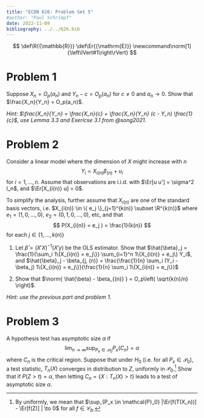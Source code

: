 ```yaml
---
title: "ECON 626: Problem Set 5"
#author: "Paul Schrimpf"
date: 2022-11-09
bibliography: ../../626.bib
---
```


$$
\def\R{{\mathbb{R}}}
\def\Er{{\mathrm{E}}}
\newcommand\norm[1]{\left\lVert#1\right\rVert}
$$

# Problem 1

Suppose $X_n = O_p(a_n)$ and $Y_n - c = O_p(a_n)$ for $c \neq 0$
and $a_n \to 0$. Show that $\frac{X_n}{Y_n} = O_p(a_n)$.

*Hint: $\frac{X_n}{Y_n} = \frac{X_n}{c} + \frac{X_n}{Y_n} (c - Y_n) \frac{1}{c}$, use Lemma 3.3 and Exericse 3.1 from @song2021.*

# Problem 2

Consider a  linear model where the dimension of $X$ might increase with $n$
$$
Y_i = X_{i(n)} \beta_{(n)} + u_i
$$
for $i = 1, ..., n$. Assume that observations are i.i.d. with $\Er[u u'] = \sigma^2 I_n$, and
$\Er[X_{i(n)} u] = 0$.

To simplify the analysis, further assume that $X_{i(n)}$ are one of the standard basis vectors, i.e.
$X_{i(n)} \in \{ e_j \}_{j=1}^{k(n)} \subset \R^{k(n)}$ where $e_1 = (1, 0, ..., 0)$,
$e_2 = (0, 1, 0, ..., 0)$, etc, and that
$$
P(X_{i(n)} = e_j ) = \frac{1}{k(n)}
$$
for each $j \in \{1, ..., k(n)\}$

1. Let $\hat{\beta} = (X'X)^{-1} (X'y)$ be the OLS estimator. Show
that $\hat{\beta}_j = \frac{1}{\sum_i 1\{X_{i(n)} = e_j\}} \sum_{i=1}^n
1\{X_{i(n)} = e_j\} Y_i$, and $\hat{\beta}_j - \beta_{j, (n)} = \frac{\frac{1}{n} \sum_i (Y_i - \beta_j) 1\{X_{i(n)} = e_j\}}{\frac{1}{n} \sum_i 1\{X_{i(n)} = e_j\}}$

2. Show that $\norm{ \hat{\beta} - \beta_{(n)} } = O_p\left( \sqrt{k(n)/n} \right)$.

*Hint: use the previous part and problem 1.*

# Problem 3

A hypothesis test has asymptotic size $\alpha$ if
$$
\lim_{n \to \infty} \sup_{P_x \in \mathcal{P}_0} P_x(C_n) = \alpha
$$
where $C_n$ is the critical region. Suppose that under $H_0$ (i.e. for
all $P_x \in \mathcal{P}_0$), a test statistic, $T_n(X)$
converges in distribution to $Z$, uniformly in $\mathcal{P}_0$.^[By uniformly, we mean that $\sup_{P_x \in \mathcal{P}_0} |\Er[f(T(X_n))] - \Er[f(Z)] | \to 0$ for all $f \in \mathcal{C}_b$.]
Show that if  $P(Z > t) = \alpha$, then letting $C_n = \{X: T_n(X) > t\}$ leads to a test of asymptotic size $\alpha$.
